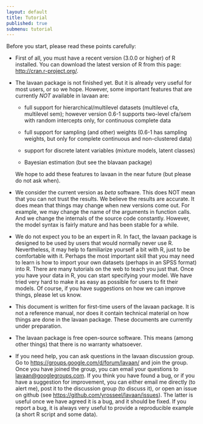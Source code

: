 ```yaml
---
layout: default
title: Tutorial
published: true
submenu: tutorial
---
```


Before you start, please read these points carefully:

-   First of all, you must have a recent version ($3.0.0$ or higher) of
    R installed. You can download the latest version of R from this
    page: <http://cran.r-project.org/>.

-   The lavaan package is not finished yet. But it is already very
    useful for most users, or so we hope. However, some important
    features that are currently *NOT* available in lavaan are:

    -   full support for hierarchical/multilevel datasets (multilevel cfa,
        multilevel sem); however version 0.6-1 supports two-level cfa/sem
        with random intercepts only, for continuous complete data

    -   full support for sampling (and other) weights (0.6-1 has sampling 
        weights, but only for complete continuous and non-clustered data)

    -   support for discrete latent variables (mixture models, latent
        classes)

    -   Bayesian estimation (but see the blavaan package)

    We hope to add these features to lavaan in the near future (but please do 
    not ask when).

-   We consider the current version as *beta* software. This does NOT
    mean that you can not trust the results. We believe the results are
    accurate. It does mean that things may change when new versions come
    out. For example, we may change the name of the arguments in
    function calls. And we change the internals of the source code
    constantly. However, the model syntax is fairly mature and has been
    stable for a while.

-   We do not expect you to be an expert in R. In fact, the lavaan
    package is designed to be used by users that would normally never
    use R. Nevertheless, it may help to familiarize yourself a bit with
    R, just to be comfortable with it. Perhaps the most important skill
    that you may need to learn is how to import your own datasets
    (perhaps in an SPSS format) into R. There are many tutorials on the
    web to teach you just that. Once you have your data in R, you can
    start specifying your model. We have tried very hard to make it as
    easy as possible for users to fit their models. Of course, if you
    have suggestions on how we can improve things, please let us know.

-   This document is written for first-time users of
    the lavaan package. It is not a reference manual, nor does it
    contain technical material on how things are done in the lavaan
    package. These documents are currently under preparation.

-   The lavaan package is free open-source software. This means (among
    other things) that there is no warranty whatsoever.

-   If you need help, you can ask questions in the lavaan discussion group. 
    Go to <https://groups.google.com/d/forum/lavaan/> and join the group. Once
    you have joined the group, you can email your questions to
    <lavaan@googlegroups.com>. If you think you have found a bug, or if
    you have a suggestion for improvement, you can either email me directly
    (to alert me), post it to the discussion group (to discuss it), or 
    open an issue on github (see <https://github.com/yrosseel/lavaan/issues>).
    The latter is useful once we have agreed it is a bug, and it should be
    fixed. If you report a bug, it is always very useful to provide a
    reproducible example (a short R script and some data).

